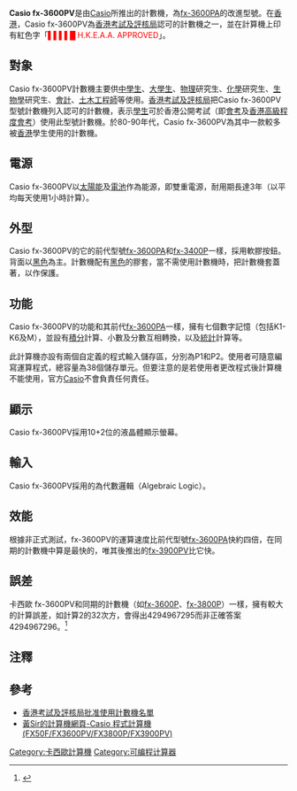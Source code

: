 {{noteTA
|T=zh-hans:卡西欧fx-3600PV;zh-hk:Casio fx-3600PV;zh-tw:卡西歐fx-3600PV;
|1=zh-hans:卡西欧;zh-hk:Casio;zh-tw:卡西歐;
|2=zh-hans:计算器;zh-hk:計數機;zh-tw:計算器;
}}
{{Infobox Calculator
| name = Casio fx-3600PV
| image = 
| width = 
| caption =
| type = [[科學計數機|科學計數機]]
| entry        = 
| manufacturer = [[卡西歐|卡西歐]]
| prog_lang    =
| introduced = 
| discontinued = 2002年10月
| processor =
| memory =
| display_type = [[七劃管|七劃管]]
| display_size = 10字
| precision = ±1 at the 10th d.p.
| link =
| supply= [[太陽能電池|太陽能電池]] 、鈕扣型鋰電池
| weight =
| dimensions =
}}
'''Casio fx-3600PV'''是由[[Casio|Casio]]所推出的計數機，為[[fx-3600PA|fx-3600PA]]的改進型號。在[[香港|香港]]，Casio fx-3600PV為[[香港考試及評核局|香港考試及評核局]]認可的計數機之一，並在計算機上印有紅色字「<span style="color: red">▌▌▌▌█ H.K.E.A.A. APPROVED</span>」。

== 對象 ==
Casio fx-3600PV計數機主要供[[中學生|中學生]]、[[大學生|大學生]]、[[物理|物理]]研究生、[[化學|化學]]研究生、[[生物學|生物學]]研究生、[[會計|會計]]、[[土木工程學|土木工程師]]等使用。[[香港考試及評核局|香港考試及評核局]]把Casio fx-3600PV型號計數機列入認可的計數機，表示[[學生|學生]]可於香港公開考試（即[[香港中學會考|會考]]及[[香港高級程度會考|香港高級程度會考]]）使用此型號計數機。於80-90年代，Casio fx-3600PV為其中一款較多被[[香港|香港]]學生使用的計數機。

== 電源 ==
Casio fx-3600PV以[[太陽能|太陽能]]及[[電池|電池]]作為能源，即雙重電源，耐用期長達3年（以平均每天使用1小時計算）。

== 外型 ==
Casio fx-3600PV的它的前代型號[[fx-3600PA|fx-3600PA]]和[[fx-3400P|fx-3400P]]一樣，採用軟膠按鈕。背面以[[黑色|黑色]]為主。計數機配有[[黑色|黑色]]的膠套，當不需使用計數機時，把計數機套蓋著，以作保護。

== 功能 ==
Casio fx-3600PV的功能和其前代[[fx-3600PA|fx-3600PA]]一樣，擁有七個數字記憶（包括K1-K6及M），並設有[[積分|積分]]計算、小數及分數互相轉換，以及[[統計|統計]]計算等。

此計算機亦設有兩個自定義的程式輸入儲存區，分別為P1和P2。使用者可隨意編寫運算程式，總容量為38個儲存單元。但要注意的是若使用者更改程式後計算機不能使用，官方[[Casio|Casio]]不會負責任何責任。

== 顯示 ==
Casio fx-3600PV採用10+2位的液晶體顯示螢幕。

== 輸入 ==
Casio fx-3600PV採用的{{link-en|輸入模式|Calculator input methods}}為代數邏輯（Algebraic Logic）。

== 效能 ==
根據非正式測試，fx-3600PV的運算速度比前代型號[[fx-3600PA|fx-3600PA]]快約四倍，在同期的計數機中算是最快的，唯其後推出的[[卡西歐fx-3900PV|fx-3900PV]]比它快。

== 誤差 ==
卡西歐 fx-3600PV和同期的計數機（如[[fx-3600P|fx-3600P]]、[[fx-3800P|fx-3800P]]）一樣，擁有較大的計算誤差，如計算2的32次方，會得出4294967295而非正確答案4294967296。<ref group="參">{{Cite web | title = Casio FX 系列程式計算機計算誤差問題 | url = http://wongsircalculator.orgfree.com//Casio/CasioError.htm | access-date = 2012-02-22 | archive-date = 2014-05-26 | archive-url = https://web.archive.org/web/20140526020956/http://wongsircalculator.orgfree.com/Casio/CasioError.htm | dead-url = no }}</ref>

== 注釋 ==
{{reflist | group="注"}}

== 參考 ==
{{reflist | group="參"}}

*[http://www.hkeaa.edu.hk/DocLibrary/HKCEE/Exam_Regulations/Student_s_handbook/CE_Chi/CE_Annex_1_List_of_Permitted_Calculators_chi.pdf 香港考試及評核局批准使用計數機名單]{{Wayback|url=http://www.hkeaa.edu.hk/DocLibrary/HKCEE/Exam_Regulations/Student_s_handbook/CE_Chi/CE_Annex_1_List_of_Permitted_Calculators_chi.pdf |date=20170312063443 }}
*[http://wongsircalculator.orgfree.com//Casio/CasioFrame.htm 黃Sir的計算機網頁-Casio 程式計算機(FX50F/FX3600PV/FX3800P/FX3900PV)]{{Wayback|url=http://wongsircalculator.orgfree.com//Casio/CasioFrame.htm |date=20130330154106 }}

{{HKEAA Cal}}
{{Casio Cal}}

[[Category:卡西歐計算機|Category:卡西歐計算機]]
[[Category:可编程计算器|Category:可编程计算器]]